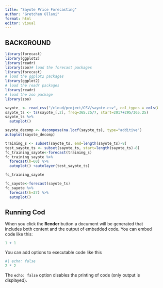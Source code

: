```yaml
---
title: "Sayote Price Forecasting"
author: "Gretchen Ollani"
format: html
editor: visual
---
```


## BACKGROUND

```r
library(forecast)
library(ggplot2)
library(readr)
library(zoo)# load the forecast packages
library(forecast)
# load the ggplot2 packages
library(ggplot2)
# load the readr packages
library(readr)
# load the zoo package
library(zoo)
```

```r
sayote_ <- read_csv("/cloud/project/CSV/sayote.csv", col_types = cols(Week = col_date(format = "%Y-%m-%d")))
sayote_ts <- ts(sayote_[,2], freq=365.25/7, start=2017+295/365.25)
sayote_ts %>%
  autoplot()
```

```r
sayote_decomp <- decompose(na.locf(sayote_ts), type="additive")
autoplot(sayote_decomp)
```

```r
training_s <- subset(sayote_ts, end=length(sayote_ts)-8)
test_sayote_ts <- subset(sayote_ts, start=length(sayote_ts)-8)
fc_training_sayote<-forecast(training_s)
fc_training_sayote %>%
  forecast(h=60) %>%
  autoplot() +autolayer(test_sayote_ts)
```

```r
fc_training_sayote
```

```r
fc_sayote<-forecast(sayote_ts)
fc_sayote %>%
  forecast(h=27) %>%
  autoplot()
```

## Running Cod

When you click the **Render** button a document will be generated that includes both content and the output of embedded code. You can embed code like this:

```r
1 + 1
```

You can add options to executable code like this

```r
#| echo: false
2 * 2
```

The `echo: false` option disables the printing of code (only output is displayed).
